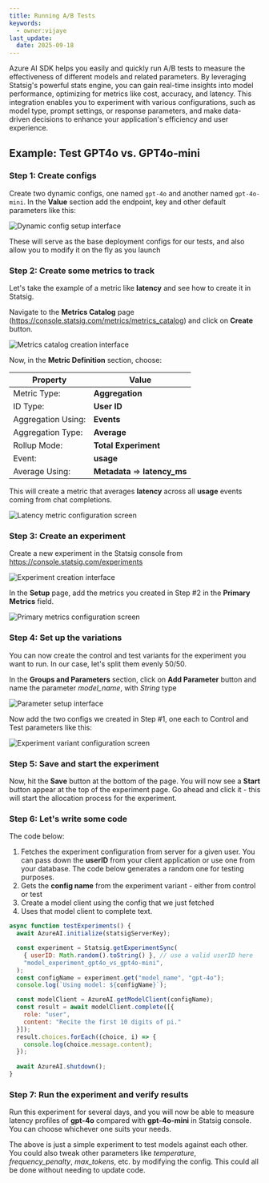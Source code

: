 ```yaml
---
title: Running A/B Tests
keywords:
  - owner:vijaye
last_update:
  date: 2025-09-18
---
```




Azure AI SDK helps you easily and quickly run A/B tests to measure the effectiveness of different models and related parameters.  By leveraging Statsig's powerful stats engine, you can gain real-time insights into model performance, optimizing for metrics like cost, accuracy, and latency. This integration enables you to experiment with various configurations, such as model type, prompt settings, or response parameters, and make data-driven decisions to enhance your application's efficiency and user experience.

## Example: Test GPT4o vs. GPT4o-mini

### Step 1: Create configs

Create two dynamic configs, one named `gpt-4o` and another named `gpt-4o-mini`.  In the **Value** section add the endpoint, key and other default parameters like this:

<Frame>
  <img src="https://github.com/user-attachments/assets/3770f081-d68f-478e-8b3d-a36ef65d49c7" alt="Dynamic config setup interface" />
</Frame>

These will serve as the base deployment configs for our tests, and also allow you to modify it on the fly as you launch

### Step 2: Create some metrics to track

Let's take the example of a metric like **latency** and see how to create it in Statsig.

Navigate to the **Metrics Catalog** page (https://console.statsig.com/metrics/metrics_catalog) and click on **Create** button.

<Frame>
  <img src="https://github.com/user-attachments/assets/89841414-6140-41f4-89ee-b09b83f2846c" alt="Metrics catalog creation interface" />
</Frame>

Now, in the **Metric Definition** section, choose:


| Property | Value |
| --- | --- |
| Metric Type: | **Aggregation** |
| ID Type: | **User ID** |
| Aggregation Using: | **Events** |
| Aggregation Type: | **Average** |
| Rollup Mode: | **Total Experiment** |
| Event: | **usage** |
| Average Using: | **Metadata** => **latency_ms** |

This will create a metric that averages **latency** across all **usage** events coming from chat completions.

<Frame>
  <img src="https://github.com/user-attachments/assets/0317d30a-a479-498d-8dd0-666f2db616e3" alt="Latency metric configuration screen" />
</Frame>

### Step 3: Create an experiment

Create a new experiment in the Statsig console from https://console.statsig.com/experiments

<Frame>
  <img src="https://github.com/user-attachments/assets/f1a93738-355f-4647-8444-9b6abfb72ffc" alt="Experiment creation interface" />
</Frame>

In the **Setup** page, add the metrics you created in Step #2 in the **Primary Metrics** field.

<Frame>
  <img src="https://github.com/user-attachments/assets/eb47ec6c-bd9a-47d9-bca6-a6ce0ea4148b" alt="Primary metrics configuration screen" />
</Frame>

### Step 4: Set up the variations

You can now create the control and test variants for the experiment you want to run.  In our case, let's split them evenly 50/50.

In the **Groups and Parameters** section, click on **Add Parameter** button and name the parameter _model_name_, with _String_ type

<Frame>
  <img src="https://github.com/user-attachments/assets/4837063a-9dde-4c0b-8bca-584d98adae47" alt="Parameter setup interface" />
</Frame>

Now add the two configs we created in Step #1, one each to Control and Test parameters like this:

<Frame>
  <img src="https://github.com/user-attachments/assets/b54a41de-a442-4870-870c-81ff949ecceb" alt="Experiment variant configuration screen" />
</Frame>

### Step 5: Save and start the experiment

Now, hit the **Save** button at the bottom of the page. You will now see a **Start** button appear at the top of the experiment page.  Go ahead and click it - this will start the allocation process for the experiment.

### Step 6: Let's write some code

The code below:

1. Fetches the experiment configuration from server for a given user.  You can pass down the **userID** from your client application or use one from your database.  The code below generates a random one for testing purposes.
2. Gets the **config name** from the experiment variant - either from control or test
3. Create a model client using the config that we just fetched
4. Uses that model client to complete text.

```js
async function testExperiments() {
  await AzureAI.initialize(statsigServerKey);

  const experiment = Statsig.getExperimentSync(
    { userID: Math.random().toString() }, // use a valid userID here
    "model_experiment_gpt4o_vs_gpt4o-mini",
  );
  const configName = experiment.get("model_name", "gpt-4o");
  console.log(`Using model: ${configName}`);

  const modelClient = AzureAI.getModelClient(configName);
  const result = await modelClient.complete([{
    role: "user",
    content: "Recite the first 10 digits of pi."
  }]);
  result.choices.forEach((choice, i) => {
    console.log(choice.message.content);
  });
  
  await AzureAI.shutdown();
}
```

### Step 7: Run the experiment and verify results

Run this experiment for several days, and you will now be able to measure latency profiles of **gpt-4o** compared with **gpt-4o-mini** in Statsig console. You can choose whichever one suits your needs.

The above is just a simple experiment to test models against each other. You could also tweak other parameters like _temperature_, _frequency_penalty_, _max_tokens_, etc. by modifying the config.  This could all be done without needing to update code.

